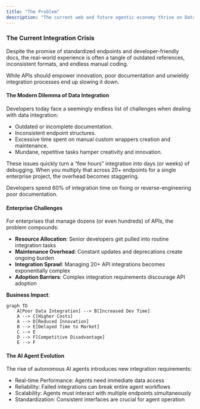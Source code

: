 ```yaml
---
title: "The Problem"
description: "The current web and future agentic economy thrive on Data access and accuracy. Centralized and decentralized systems rely on APIs, RPC, SOAP, and GraphQL for communication. "
---
```


### The Current Integration Crisis

Despite the promise of standardized endpoints and developer-friendly docs, the real-world experience is often a tangle of outdated references, inconsistent formats, and endless manual coding.

<Note>
  While APIs should empower innovation, poor documentation and unwieldy
  integration processes end up slowing it down.
</Note>

#### **The Modern Dilemma of Data Integration**

Developers today face a seemingly endless list of challenges when dealing with data integration:

- Outdated or incomplete documentation.
- Inconsistent endpoint structures.
- Excessive time spent on manual custom wrappers creation and maintenance.
- Mundane, repetitive tasks hamper creativity and innovation.

These issues quickly turn a “few hours” integration into days (or weeks) of debugging. When you multiply that across 20+ endpoints for a single enterprise project, the overhead becomes staggering.

<Note>
  Developers spend 60% of integration time on fixing or reverse-engineering poor
  documentation.
</Note>

#### Enterprise Challenges

For enterprises that manage dozens (or even hundreds) of APIs, the problem compounds:

- **Resource Allocation**: Senior developers get pulled into routine integration tasks
- **Maintenance Overhead**: Constant updates and deprecations create ongoing burden
- **Integration Sprawl**: Managing 20+ API integrations becomes exponentially complex
- **Adoption Barriers**: Complex integration requirements discourage API adoption

**Business Impact**:

```mermaid
graph TD
    A[Poor Data Integration] --> B[Increased Dev Time]
    A --> C[Higher Costs]
    A --> D[Reduced Innovation]
    B --> E[Delayed Time to Market]
    C --> E
    D --> F[Competitive Disadvantage]
    E --> F
```

#### The AI Agent Evolution

The rise of autonomous AI agents introduces new integration requirements:

- Real-time Performance: Agents need immediate data access
- Reliability: Failed integrations can break entire agent workflows
- Scalability: Agents must interact with multiple endpoints simultaneously
- Standardization: Consistent interfaces are crucial for agent operation
